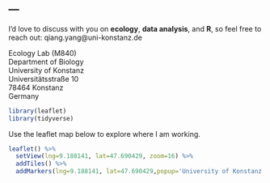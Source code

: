 ---
---

<link rel="stylesheet" href="styles.css" type="text/css">

I'd love to discuss with you on **ecology**, **data analysis**, and **R**, so feel free to reach out:
qiang.yang@uni-konstanz.de<br>

Ecology Lab (M840)<br>
Department of Biology<br>
University of Konstanz<br>
Universitätsstraße 10<br>
78464 Konstanz<br>
Germany<br>



```r
library(leaflet)
library(tidyverse)
```

Use the leaflet map below to explore where I am working.
```r
leaflet() %>%
  setView(lng=9.188141, lat=47.690429, zoom=16) %>%
  addTiles() %>%
  addMarkers(lng=9.188141, lat=47.690429,popup='University of Konstanz')
```
